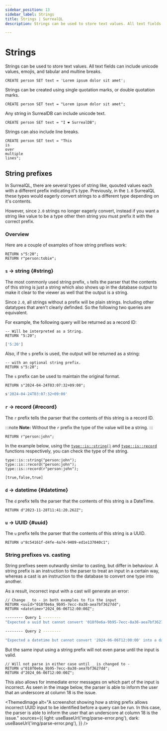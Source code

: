 ```yaml
---
sidebar_position: 13
sidebar_label: Strings
title: Strings | SurrealQL
description: Strings can be used to store text values. All text fields can include unicode values, emojis, and tabular and multine breaks.

---
```



# Strings

Strings can be used to store text values. All text fields can include unicode values, emojis, and tabular and multine breaks.

```surql
CREATE person SET text = 'Lorem ipsum dolor sit amet';
```

Strings can be created using single quotation marks, or double quotation marks.

```surql
CREATE person SET text = "Lorem ipsum dolor sit amet";
```

Any string in SurrealDB can include unicode text.

```surql
CREATE person SET text = "I ❤️ SurrealDB";
```

Strings can also include line breaks.

```surql
CREATE person SET text = "This
is
over
multiple
lines";
```

## String prefixes 

<Since v="v1.1.0" />

In SurrealQL, there are several types of string like, quouted values each with a different prefix indicating it's type. Previously, in the `1.0` SurrealQL these types would eagerly convert strings to a different type depending on it's contents. 

However, since `2.0` strings no longer eagerly convert, instead if you want a string like value to be a type other then string you must prefix it with the correct prefix.

### Overview

Here are a couple of examples of how string prefixes work:

```surql
RETURN s"5:20";
RETURN r"person:tobie";
```

### `s` -> string {#string}

The most commonly used string prefix, `s` tells the parser that the contents of this string is just a string which also shows up in the database output to make it clear to the viewer as well that the output is a string.

Since `2.0`, all strings without a prefix will be plain strings. Including other datatypes that aren't clearly definded. So the following two queries are equivalent.

For example, the following query will be returned as a record ID: 
```surql
-- Will be interpreted as a String.
RETURN "5:20";
```
```bash title="Response"
['5:20']
```
Also, if the `s` prefix is used, the output will be returned as a string:
```surql
-- with an optional string prefix.
RETURN s"5:20";
```

The `s` prefix can be used to maintain the original format.

```surql
RETURN s"2024-04-24T03:07:32+09:00";
```

```bash title="Response"
s'2024-04-24T03:07:32+09:00'
```

### `r` -> record {#record}

The `r` prefix tells the parser that the contents of this string is a record ID. 

:::note
__Note:__ Without the `r` prefix the type of the value will be a string.
:::

```surql
RETURN r"person:john"; 
```

In the example below, using the [`type::is::string()`](/docs/surrealdb/2.x/surrealql/functions/database/type#typeisstring) and [`type::is::record`](/docs/surrealdb/2.x/surrealql/functions/database/type#typeisrecord) functions respectively, you can check the type of the string.

```surql
type::is::string("person:john");
type::is::record("person:john");
type::is::record(r"person:john");
```

```bash title="Response"
[true,false,true]
```

### `d` -> datetime {#datetime}

The `d` prefix tells the parser that the contents of this string is a DateTime.

```surql
RETURN d"2023-11-28T11:41:20.262Z";
```

### `u` -> UUID {#uuid}

The `u` prefix tells the parser that the contents of this string is a UUID.

```surql
RETURN u"8c54161f-d4fe-4a74-9409-ed1e137040c1";
```

### String prefixes vs. casting

String prefixes seem outwardly similar to casting, but differ in behaviour. A string prefix is an instruction to the parser to treat an input in a certain way, whereas a cast is an instruction to the database to convert one type into another.

As a result, incorrect input with a cast will generate an error:

```surql
// Change _ to - in both examples to fix the input
RETURN <uuid>"018f0e6a_9b95-7ecc-8a38-aea7bf3627dd";
RETURN <datetime>"2024_06-06T12:00:00Z";
```

```bash title="Response"
-------- Query 1 --------
"Expected a uuid but cannot convert '018f0e6a-9b95-7ecc-8a38-aea7bf3627d' into a uuid"

-------- Query 2 --------

"Expected a datetime but cannot convert '2024-06-06T12:00:00' into a datetime"
```

But the same input using a string prefix will not even parse until the input is valid.

```surql
// Will not parse in either case until _ is changed to -
RETURN u"018f0e6a_9b95-7ecc-8a38-aea7bf3627dd";
RETURN d"2024_06-06T12:00:00Z";
```

This also allows for immediate error messages on which part of the input is incorrect. As seen in the image below, the parser is able to inform the user that an underscore at column 18 is the issue.

<ThemedImage
  alt="A screenshot showing how a string prefix allows incorrect UUID input to be identified before a query can be run. In this case, the parser is able to inform the user that an underscore at column 18 is the issue."
  sources={{
    light: useBaseUrl('img/parse-error.png'),
    dark: useBaseUrl('img/parse-error.png'),
  }}
/>